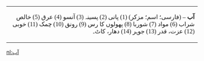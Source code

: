 <TABLE dir="RTL"><tr><td><font face="tahoma">
'''آب''' – (فارسی؛ اسم؛ مزکر) (1) پانی (2) پسينہ (3) آنسو (4) عرق (5) خالص شراب (6) مواد (7) شوربا (8) پھولوں کا رس (9) رونق (10) چمک (11) خوبی (12) عزت، قدر (13) جوہر (14) دھار، کاٹ۔
</font></td></tr></table>

[[nl:آب]]